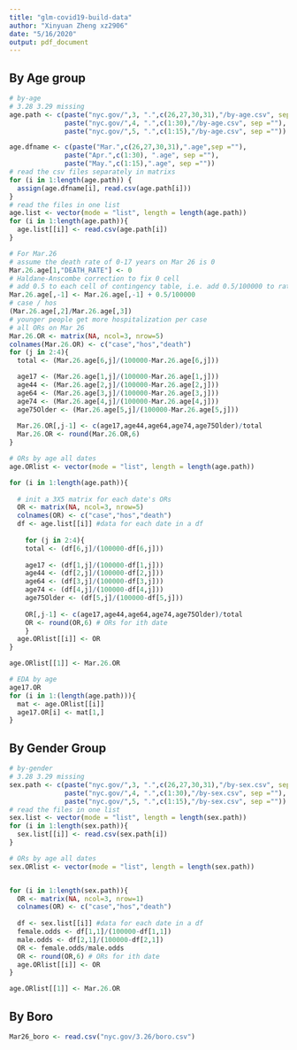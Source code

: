 ```yaml
---
title: "glm-covid19-build-data"
author: "Xinyuan Zheng xz2906"
date: "5/16/2020"
output: pdf_document
---
```


## By Age group

```r
# by-age 
# 3.28 3.29 missing
age.path <- c(paste("nyc.gov/",3, ".",c(26,27,30,31),"/by-age.csv", sep =""),
              paste("nyc.gov/",4, ".",c(1:30),"/by-age.csv", sep =""),
              paste("nyc.gov/",5, ".",c(1:15),"/by-age.csv", sep =""))

age.dfname <- c(paste("Mar.",c(26,27,30,31),".age",sep =""),
              paste("Apr.",c(1:30), ".age", sep =""),
              paste("May.",c(1:15),".age", sep =""))
# read the csv files separately in matrixs
for (i in 1:length(age.path)) {
  assign(age.dfname[i], read.csv(age.path[i]))
}
# read the files in one list
age.list <- vector(mode = "list", length = length(age.path))
for (i in 1:length(age.path)){
  age.list[[i]] <- read.csv(age.path[i])
}
```

```r
# For Mar.26
# assume the death rate of 0-17 years on Mar 26 is 0
Mar.26.age[1,"DEATH_RATE"] <- 0 
# Haldane-Anscombe correction to fix 0 cell
# add 0.5 to each cell of contingency table, i.e. add 0.5/100000 to rates per 100,000 people
Mar.26.age[,-1] <- Mar.26.age[,-1] + 0.5/100000
# case / hos
(Mar.26.age[,2]/Mar.26.age[,3])
# younger people get more hospitalization per case
# all ORs on Mar 26
Mar.26.OR <- matrix(NA, ncol=3, nrow=5)
colnames(Mar.26.OR) <- c("case","hos","death")
for (j in 2:4){
  total <- (Mar.26.age[6,j]/(100000-Mar.26.age[6,j]))

  age17 <- (Mar.26.age[1,j]/(100000-Mar.26.age[1,j]))
  age44 <- (Mar.26.age[2,j]/(100000-Mar.26.age[2,j]))
  age64 <- (Mar.26.age[3,j]/(100000-Mar.26.age[3,j]))
  age74 <- (Mar.26.age[4,j]/(100000-Mar.26.age[4,j]))
  age75Older <- (Mar.26.age[5,j]/(100000-Mar.26.age[5,j]))
  
  Mar.26.OR[,j-1] <- c(age17,age44,age64,age74,age75Older)/total
  Mar.26.OR <- round(Mar.26.OR,6)
}
```

```r
# ORs by age all dates
age.ORlist <- vector(mode = "list", length = length(age.path))

for (i in 1:length(age.path)){
  
  # init a 3X5 matrix for each date's ORs
  OR <- matrix(NA, ncol=3, nrow=5)
  colnames(OR) <- c("case","hos","death")
  df <- age.list[[i]] #data for each date in a df
  
    for (j in 2:4){
    total <- (df[6,j]/(100000-df[6,j]))
  
    age17 <- (df[1,j]/(100000-df[1,j]))
    age44 <- (df[2,j]/(100000-df[2,j]))
    age64 <- (df[3,j]/(100000-df[3,j]))
    age74 <- (df[4,j]/(100000-df[4,j]))
    age75Older <- (df[5,j]/(100000-df[5,j]))
    
    OR[,j-1] <- c(age17,age44,age64,age74,age75Older)/total
    OR <- round(OR,6) # ORs for ith date
    }
  age.ORlist[[i]] <- OR
}

age.ORlist[[1]] <- Mar.26.OR
```


```r
# EDA by age
age17.OR
for (i in 1:(length(age.path))){
  mat <- age.ORlist[[i]]
  age17.OR[i] <- mat[1,]
}

```


## By Gender Group
```r
# by-gender
# 3.28 3.29 missing
sex.path <- c(paste("nyc.gov/",3, ".",c(26,27,30,31),"/by-sex.csv", sep =""),
              paste("nyc.gov/",4, ".",c(1:30),"/by-sex.csv", sep =""),
              paste("nyc.gov/",5, ".",c(1:15),"/by-sex.csv", sep =""))
# read the files in one list
sex.list <- vector(mode = "list", length = length(sex.path))
for (i in 1:length(sex.path)){
  sex.list[[i]] <- read.csv(sex.path[i])
}
```


```r
# ORs by age all dates
sex.ORlist <- vector(mode = "list", length = length(sex.path))


for (i in 1:length(sex.path)){
  OR <- matrix(NA, ncol=3, nrow=1)
  colnames(OR) <- c("case","hos","death")
  
  df <- sex.list[[i]] #data for each date in a df
  female.odds <- df[1,1]/(100000-df[1,1])
  male.odds <- df[2,1]/(100000-df[2,1])
  OR <- female.odds/male.odds
  OR <- round(OR,6) # ORs for ith date
  age.ORlist[[i]] <- OR
}

age.ORlist[[1]] <- Mar.26.OR
```














## By Boro


```r
Mar26_boro <- read.csv("nyc.gov/3.26/boro.csv")
```

